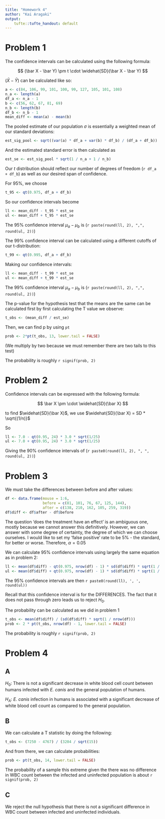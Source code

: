 ```yaml
---
title: "Homework 4"
author: "Kai Aragaki"
output:
    tufte::tufte_handout: default
---
```


# Problem 1

The confidence intervals can be calculated using the following formula:

$$
(\bar X - \bar Y) \pm t \cdot \widehat{SD}(\bar X - \bar Y)
$$

$(\bar X - \bar Y)$ can be calculated like so:

```r
a <- c(84, 106, 99, 101, 100, 99, 127, 105, 101, 108)
n_a <- length(a)
df_a <- n_a - 1
b <- c(56, 62, 67, 81, 69)
n_b <- length(b)
df_b <- n_b - 1
mean_diff <- mean(a) - mean(b)
```

The pooled estimate of our population $\sigma$ is essentially a weighted mean of our standard deviations:

```r
est_sig_pool <- sqrt((var(a) * df_a + var(b) * df_b) / (df_a + df_b))
```

And the estimated standard error is then calculated as

```r
est_se <- est_sig_pool * sqrt(1 / n_a + 1 / n_b)
```

Our $t$ distribution should reflect our number of degrees of freedom (`r df_a + df_b`) as well as our desired span of confidence.

For 95%, we choose

```r
t_95 <- qt(0.975, df_a + df_b)
```

So our confidence intervals become

```r
ll <- mean_diff - t_95 * est_se
ul <- mean_diff + t_95 * est_se
```

The 95% confidence interval $\mu_{a} - \mu_{b}$ is (`r paste(round(ll, 2), ",", round(ul, 2))`)

The 99% confidence interval can be calculated using a different cutoffs of our t-distribution:

```r
t_99 <- qt(0.995, df_a + df_b)
```

Making our confidence intervals:

```r
ll <- mean_diff - t_99 * est_se
ul <- mean_diff + t_99 * est_se
```

The 99% confidence interval $\mu_{a} - \mu_{b}$ is (`r paste(round(ll, 2), ",", round(ul, 2))`)

The p-value for the hypothesis test that the means are the same can be calculated first by first calculating the T value we observe:

```r
t_obs <- (mean_diff / est_se)
```

Then, we can find p by using `pt`

```r
prob <- 2*pt(t_obs, 13, lower.tail = FALSE)
```

(We multiply by two because we must remember there are two tails to this test)

The probability is roughly `r signif(prob, 2)`

# Problem 2

Confidence intervals can be expressed with the following formula:

$$
\bar X \pm \cdot \widehat{SD}(\bar X)
$$
 
to find $\widehat{SD}(\bar X)$, we use $\widehat{SD}(\bar X) = SD * \sqrt{(1/n)}$

So

```r
ll <- 7.0 - qt(0.95, 24) * 3.0 * sqrt(1/25)
ul <- 7.0 + qt(0.95, 24) * 3.0 * sqrt(1/25)
```

Giving the 90% confidence intervals of (`r paste0(round(ll, 2), ", ", round(ul, 2))`)


# Problem 3

We must take the differences between before and after values:

```r
df <- data.frame(mouse = 1:6,
                 before = c(81, 101, 76, 67, 125, 144),
                 after = c(138, 210, 162, 105, 259, 319))
df$diff <- df$after - df$before
```

The question 'does the treatment have an effect' is an ambiguous one, mostly because we cannot answer this definitively. However, we can answer with some degree of certainty, the degree of which we can choose ourselves. I would like to set my 'false positive' rate to be 5% - the standard, for better or worse. Therefore, $\alpha = 0.05$

We can calculate 95% confidence intervals using largely the same equation as in problem 2:

```r
ll <- mean(df$diff) - qt(0.975, nrow(df) - 1) * sd(df$diff) * sqrt(1 / nrow(df))
ul <- mean(df$diff) + qt(0.975, nrow(df) - 1) * sd(df$diff) * sqrt(1 / nrow(df))
```

The 95% confidence intervals are then `r paste0(round(ll), ', ', round(ul))`

Recall that this confidence interval is for the DIFFERENCES. The fact that it does not pass through zero leads us to reject $H_{0}$.

The probability can be calculated as we did in problem 1

```r
t_obs <- mean(df$diff) / (sd(df$diff) * sqrt(1 / nrow(df)))
prob <- 2 * pt(t_obs, nrow(df) - 1, lower.tail = FALSE)
```

The probability is roughly `r signif(prob, 2)`

# Problem 4

## A

$H_{0}:$ There is not a significant decrease in white blood cell count between humans infected with _E. canis_ and the general population of humans.

$H_{A}:$ _E. canis_ infection in humans is associated with a significant decrease of white blood cell count as compared to the general population.

## B

We can calculate a T statistic by doing the following:

```r
t_obs <- (7250 - 4767) / (3204 / sqrt(15))
```

And from there, we can calculate probabilities:

```r
prob <- pt(t_obs, 14, lower.tail = FALSE)
```

The probability of a sample this extreme given the there was no difference in WBC count between the infected and uninfected population is about  `r signif(prob, 2)`

## C

We reject the null hypothesis that there is not a significant difference in WBC count between infected and uninfected individuals.
